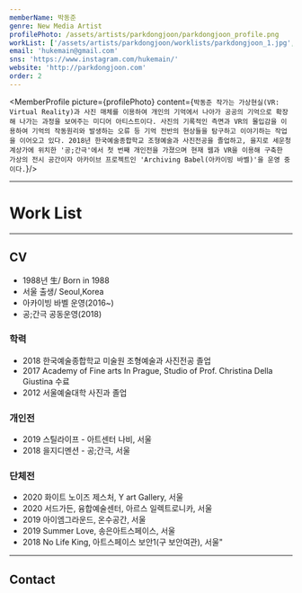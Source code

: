 ```yaml
---
memberName: 박동준
genre: New Media Artist
profilePhoto: /assets/artists/parkdongjoon/parkdongjoon_profile.png
workList: ['/assets/artists/parkdongjoon/worklists/parkdongjoon_1.jpg', /assets/artists/parkdongjoon/worklists/parkdongjoon_2.jpg', /assets/artists/parkdongjoon/worklists/parkdongjoon_3.jpg', /assets/artists/parkdongjoon/worklists/parkdongjoon_4.jpg', /assets/artists/parkdongjoon/worklists/parkdongjoon_5.jpg', /assets/artists/parkdongjoon/worklists/parkdongjoon_6.jpg', /assets/artists/parkdongjoon/worklists/parkdongjoon_7.jpg']
email: 'hukemain@gmail.com'
sns: 'https://www.instagram.com/hukemain/'
website: 'http://parkdongjoon.com'
order: 2
---
```

<MemberProfile picture={profilePhoto} content={`박동준 작가는 가상현실(VR: Virtual Reality)과 사진 매체를 이용하여 개인의 기억에서 나아가 공공의 기억으로 확장해 나가는 과정을 보여주는 미디어 아티스트이다. 사진의 기록적인 측면과 VR의 몰입감을 이용하여 기억의 작동원리와 발생하는 오류 등 기억 전반의 현상들을 탐구하고 이야기하는 작업을 이어오고 있다. 2018년 한국예술종합학교 조형예술과 사진전공을 졸업하고, 을지로 세운청계상가에 위치한 '공;간극'에서 첫 번째 개인전을 가졌으며 현재 웹과 VR을 이용해 구축한 가상의 전시 공간이자 아카이브 프로젝트인 'Archiving Babel(아카이빙 바벨)'을 운영 중이다.`}/>

---
# Work List
<MemberWorklist workList={workList} />

---

## CV
- 1988년 生/ Born in 1988
- 서울 출생/ Seoul,Korea
- 아카이빙 바벨 운영(2016~)
- 공;간극 공동운영(2018)

### 학력
- 2018 한국예술종합학교 미술원 조형예술과 사진전공 졸업
- 2017 Academy of Fine arts In Prague, Studio of Prof. Christina Della Giustina 수료
- 2012 서울예술대학 사진과 졸업
### 개인전
- 2019 스틸라이프 - 아트센터 나비, 서울
- 2018 을지디멘션 - 공;간극, 서울
### 단체전
- 2020 화이트 노이즈 제스처, Y art Gallery, 서울
- 2020 서드가든, 융합예술센터, 아르스 일렉트로니카, 서울
- 2019 아이엠그라운드, 온수공간, 서울
- 2019 Summer Love, 송은아트스페이스, 서울
- 2018 No Life King, 아트스페이스 보안1(구 보안여관), 서울"

---
## Contact
<MemberContact email={email} sns={sns} website={website} />
